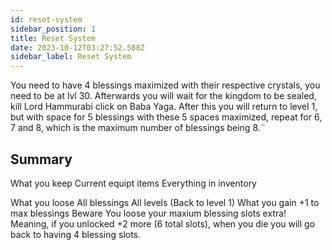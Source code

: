 ```yaml
---
id: reset-system
sidebar_position: 1
title: Reset System
date: 2023-10-12T03:27:52.588Z
sidebar_label: Reset System
---
```


You need to have 4 blessings maximized with their respective crystals, you need to be at lvl 30. Afterwards you will wait for the kingdom to be sealed, kill Lord Hammurabi click on Baba Yaga. After this you will return to level 1, but with space for 5 blessings with these 5 spaces maximized, repeat for 6, 7 and 8, which is the maximum number of blessings being 8.¨

## Summary

What you keep
Current equipt items
Everything in inventory

What you loose
All blessings
All levels (Back to level 1)
What you gain
+1 to max blessings
Beware
You loose your maxium blessing slots extra! Meaning, if you unlocked +2 more (6 total slots), when you die you will go back to having 4 blessing slots.
